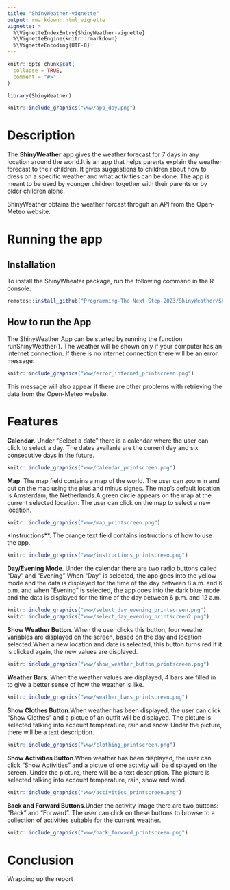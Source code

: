 ```yaml
---
title: "ShinyWeather-vignette"
output: rmarkdown::html_vignette
vignette: >
  %\VignetteIndexEntry{ShinyWeather-vignette}
  %\VignetteEngine{knitr::rmarkdown}
  %\VignetteEncoding{UTF-8}
---
```


```r
knitr::opts_chunk$set(
  collapse = TRUE,
  comment = "#>"
)
```

```r
library(ShinyWeather)
```


```r
knitr::include_graphics("www/app_day.png") 
```

# Description

The **ShinyWeather** app gives the weather forecast for 7 days in any location around the world.It is an app that helps parents explain the weather forecast to their children.
It gives suggestions to children about how to dress on a specific weather and what activities can be done.
The app is meant to be used by younger children together with their parents or by older children alone.

ShinyWeather obtains the weather forcast throguh an API from the Open-Meteo website.

# Running the app

## Installation

To install the ShinyWheater package, run the following command in the R console:


```r
remotes::install_github("Programming-The-Next-Step-2023/ShinyWeather/ShinyWheater")
```

## How to run the App

The ShinyWeather App can be started by running the function runShinyWeather().
The weather will be shown only if your computer has an internet connection. If there is no internet connection there will be an error message:

```r
knitr::include_graphics("www/error_internet_printscreen.png") 
```
This message will also appear if there are other problems with retrieving the data from the Open-Meteo website.

# Features


**Calendar**. Under "Select a date" there is a calendar where the user can click to select a day.
The dates availanle are the current day and six consecutive days in the future.

```r
knitr::include_graphics("www/calendar_printscreen.png") 
```


**Map**. The map field contains a map of the world. The user can zoom in and out on the map using the plus and minus signes.
The map's default location is Amsterdam, the Netherlands.A green circle appears on the map at the current selected location.
The user can click on the map to select a new location. 

```r
knitr::include_graphics("www/map_printscreen.png")

```


*Instructions**. The orange text field contains instructions of how to use the app.

```r
knitr::include_graphics("www/instructions_printscreen.png")

```

**Day/Evening Mode**. Under the calendar there are two radio buttons called "Day" and "Evening"
When "Day" is selected, the app goes into the yellow mode and the data is displayed for the time of the day 
between 8 a.m. and 6 p.m. and when "Evening" is selected, the app does into the dark blue mode and the data is 
displayed for the time of the day between 6 p.m. and 12 a.m.

```r
knitr::include_graphics("www/select_day_evening_printscreen.png")
knitr::include_graphics("www/select_day_evening_printscreen2.png")
```

**Show Weather Button**. When the user clicks this button, four weather variables are displayed on the screen, based on the day and location selected.When a new location and date is selected, this button turns red.If it is clicked again, the new values are displayed.
```r
knitr::include_graphics("www/show_weather_button_printscreen.png")

```

**Weather Bars**. When the weather values are displayed, 4 bars are filled in to give a better sense of how the weather is like.

```r
knitr::include_graphics("www/weather_bars_printscreen.png")

```


**Show Clothes Button**.When weather has been displayed, the user can click "Show Clothes" and a pictue of an outfit will be displayed.
The picture is selected talking into account temperature, rain and snow. Under the picture, there will be a text description.

```r
knitr::include_graphics("www/clothing_printscreen.png")

```

**Show Activities Button**.When weather has been displayed, the user can click "Show Activities" and a pictue of one activity will be displayed on the screen. Under the picture, there will be a text description.
The picture is selected talking into account temperature, rain, snow and wind.

```r
knitr::include_graphics("www/activities_printscreen.png")

```

**Back and Forward Buttons**.Under the activity image there are two buttons: "Back" and "Forward". The user can click on these buttons to browse to a collection of activities suitable for the current weather.

```r
knitr::include_graphics("www/back_forward_printscreen.png")

```




# Conclusion

Wrapping up the report

